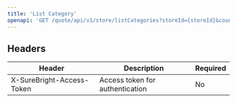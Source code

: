 ```yaml
---
title: 'List Category'
openapi: 'GET /quote/api/v1/store/listCategories?storeId={storeId}&country={country}'
---
```



## Headers

| Header | Description | Required |
|--------|-------------|----------|
| X-SureBright-Access-Token | Access token for authentication | No |



